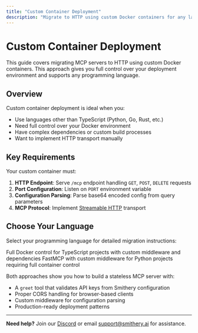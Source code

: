 ```yaml
---
title: "Custom Container Deployment"
description: "Migrate to HTTP using custom Docker containers for any language or advanced control"
---
```


# Custom Container Deployment

This guide covers migrating MCP servers to HTTP using custom Docker containers. This approach gives you full control over your deployment environment and supports any programming language.

## Overview

Custom container deployment is ideal when you:
- Use languages other than TypeScript (Python, Go, Rust, etc.)
- Need full control over your Docker environment
- Have complex dependencies or custom build processes
- Want to implement HTTP transport manually

## Key Requirements

Your custom container must:
1. **HTTP Endpoint**: Serve `/mcp` endpoint handling `GET`, `POST`, `DELETE` requests
2. **Port Configuration**: Listen on `PORT` environment variable
3. **Configuration Parsing**: Parse base64 encoded config from query parameters
4. **MCP Protocol**: Implement [Streamable HTTP](https://modelcontextprotocol.io/specification/2025-03-26/basic/transports#streamable-http) transport

## Choose Your Language

Select your programming language for detailed migration instructions:

<CardGroup cols={2}>
<Card title="TypeScript Custom Container" icon="code" href="/migrations/typescript-custom-container">
Full Docker control for TypeScript projects with custom middleware and dependencies
</Card>
<Card title="Python Custom Container" icon="python" href="/migrations/python-custom-container">
FastMCP with custom middleware for Python projects requiring full container control
</Card>
</CardGroup>

Both approaches show you how to build a stateless MCP server with:
- A `greet` tool that validates API keys from Smithery configuration
- Proper CORS handling for browser-based clients
- Custom middleware for configuration parsing
- Production-ready deployment patterns

---

**Need help?** Join our [Discord](https://discord.gg/Afd38S5p9A) or email [support@smithery.ai](mailto:support@smithery.ai) for assistance.
